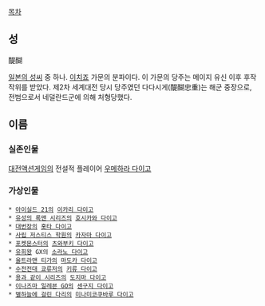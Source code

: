 [[목차]]

== 성 ==
醍醐

[[일본의 성씨]] 중 하나. [[이치죠]] 가문의 분파이다. 이 가문의 당주는 메이지 유신 이후 후작 작위를 받았다. 제2차 세계대전 당시 당주였던 다다시게(醍醐忠重)는 해군 중장으로, 전범으로서 네덜란드군에 의해 처형당했다.

== 이름 ==
=== 실존인물 ===
[[대전액션게임]]의 전설적 플레이어 [[우메하라 다이고]]
=== 가상인물 ===
 * [[아이실드 21]]의 [[이카리 다이고]]
 * [[유성의 록맨 시리즈]]의 [[호시카와 다이고]]
 * [[대번장]]의 [[홋타 다이고]]
 * [[사립 저스티스 학원]]의 [[카자마 다이고]]
 * [[포켓몬스터]]의 [[성호(포켓몬스터)|츠와부키 다이고]]
 * [[유희왕]] GX의 [[소라노 다이고]]
 * [[울트라맨 티가]]의 [[마도카 다이고]]
 * [[수전전대 쿄류저]]의 [[키류 다이고]]
 * [[용과 같이 시리즈]]의 [[도지마 다이고]]
 * [[이나즈마 일레븐 GO]]의 [[센구지 다이고]]
 * [[별하늘에 걸린 다리]]의 [[미나미코쿠바루 다이고]]
